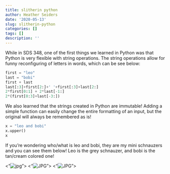 ```yaml
---
title: slitherin python
author: Heather Seiders
date: '2020-05-13'
slug: slitherin-python
categories: []
tags: []
description: ''
---
```

While in SDS 348, one of the first things we learned in Python was that Python is very flexible with string operations. The string operations allow for funny reconfiguring of letters in words, which can be see below:
```python
first = "leo"
last = "bobi"
first + last
last[:3]+first[2:]+' '+first[:3]+last[2:]
2*first[0:1] + 2*last[-1:]
2*(first[0:3]+last[-3:])
```

We also learned that the strings created in Python are immutable! Adding a simple function can easily change the entire formatting of an input, but the original will always be remembered as is!
```python
x = "leo and bobi"
x.upper()
x
```

If you're wondering who/what is leo and bobi, they are my mini schnauzers and you can see them below! Leo is the grey schnauzer, and bobi is the tan/cream colored one!

<"![jpg](/blog/2020-05-13-slitherin-python_files/IMG_4582.jpg)">
<"![JPG](/blog/2020-05-13-slitherin-python_files/IMG_1995.JPG)">
<"![JPG](/blog/2020-05-13-slitherin-python_files/bobi.JPG)">